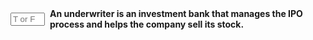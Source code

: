 ::: {.question-block}

<form onsubmit="event.preventDefault(); checkAnswerBox('q59','T')" style="display: flex; align-items: center; gap: 8px;">
<input type="text" id="q59" name="q59" maxlength="1" placeholder="T or F"
         style="width: 55px;" data-correct-answer="T" /> <label for="q59"><strong>An underwriter is an investment bank that manages the IPO process and helps the company sell its stock.</strong></label>
</form>

<div id="feedback-q59" class="feedback" data-status="" style="display:none;">
The sentence is TRUE.
</div>
:::
